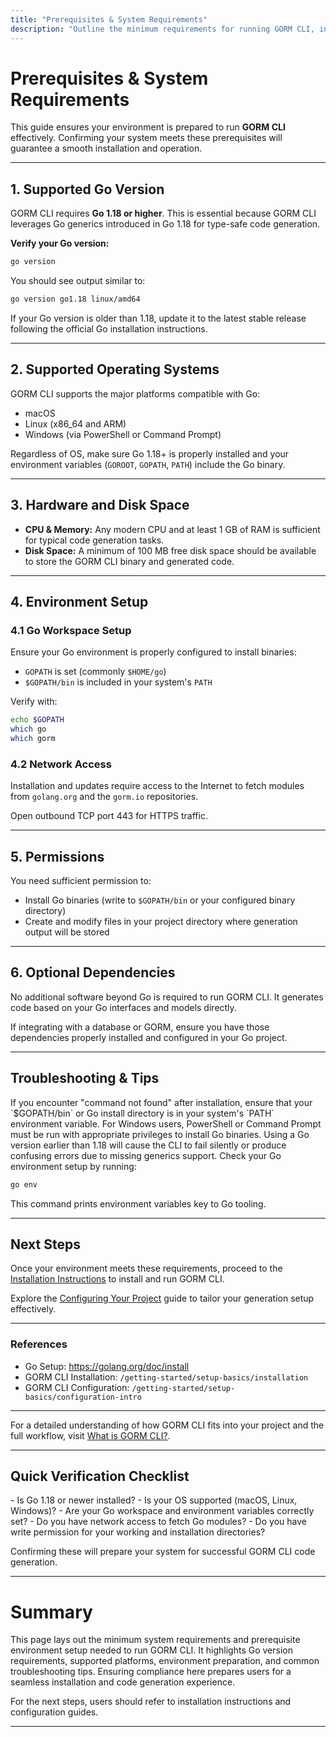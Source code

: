 ```yaml
---
title: "Prerequisites & System Requirements"
description: "Outline the minimum requirements for running GORM CLI, including Go version, supported operating systems, and necessary environment setup. This page ensures users confirm their system is compatible and ready before installation."
---
```


# Prerequisites & System Requirements

This guide ensures your environment is prepared to run **GORM CLI** effectively. Confirming your system meets these prerequisites will guarantee a smooth installation and operation.

---

## 1. Supported Go Version

GORM CLI requires **Go 1.18 or higher**. This is essential because GORM CLI leverages Go generics introduced in Go 1.18 for type-safe code generation.

**Verify your Go version:**

```bash
go version
```

You should see output similar to:

```bash
go version go1.18 linux/amd64
```

If your Go version is older than 1.18, update it to the latest stable release following the official Go installation instructions.

---

## 2. Supported Operating Systems

GORM CLI supports the major platforms compatible with Go:

- macOS
- Linux (x86_64 and ARM)
- Windows (via PowerShell or Command Prompt)

Regardless of OS, make sure Go 1.18+ is properly installed and your environment variables (`GOROOT`, `GOPATH`, `PATH`) include the Go binary.

---

## 3. Hardware and Disk Space

- **CPU & Memory:** Any modern CPU and at least 1 GB of RAM is sufficient for typical code generation tasks.
- **Disk Space:** A minimum of 100 MB free disk space should be available to store the GORM CLI binary and generated code.

---

## 4. Environment Setup

### 4.1 Go Workspace Setup

Ensure your Go environment is properly configured to install binaries:

- `GOPATH` is set (commonly `$HOME/go`)
- `$GOPATH/bin` is included in your system's `PATH`

Verify with:

```bash
echo $GOPATH
which go
which gorm
```

### 4.2 Network Access

Installation and updates require access to the Internet to fetch modules from `golang.org` and the `gorm.io` repositories.

Open outbound TCP port 443 for HTTPS traffic.

---

## 5. Permissions

You need sufficient permission to:

- Install Go binaries (write to `$GOPATH/bin` or your configured binary directory)
- Create and modify files in your project directory where generation output will be stored

---

## 6. Optional Dependencies

No additional software beyond Go is required to run GORM CLI. It generates code based on your Go interfaces and models directly.

If integrating with a database or GORM, ensure you have those dependencies properly installed and configured in your Go project.

---

## Troubleshooting & Tips

<Tip>
If you encounter "command not found" after installation, ensure that your `$GOPATH/bin` or Go install directory is in your system's `PATH` environment variable.
</Tip>

<Tip>
For Windows users, PowerShell or Command Prompt must be run with appropriate privileges to install Go binaries.
</Tip>

<Warning>
Using a Go version earlier than 1.18 will cause the CLI to fail silently or produce confusing errors due to missing generics support.
</Warning>

<Info>
Check your Go environment setup by running:

```bash
go env
```

This command prints environment variables key to Go tooling.
</Info>

---

## Next Steps

Once your environment meets these requirements, proceed to the [Installation Instructions](/getting-started/setup-basics/installation) to install and run GORM CLI.

Explore the [Configuring Your Project](/getting-started/setup-basics/configuration-intro) guide to tailor your generation setup effectively.

---

### References

- Go Setup: https://golang.org/doc/install
- GORM CLI Installation: `/getting-started/setup-basics/installation`
- GORM CLI Configuration: `/getting-started/setup-basics/configuration-intro`


---

For a detailed understanding of how GORM CLI fits into your project and the full workflow, visit [What is GORM CLI?](/overview/product-intro-core/what-is-gorm-cli).


---

## Quick Verification Checklist

<Check>
- Is Go 1.18 or newer installed?
- Is your OS supported (macOS, Linux, Windows)?
- Are your Go workspace and environment variables correctly set?
- Do you have network access to fetch Go modules?
- Do you have write permission for your working and installation directories?
</Check>

Confirming these will prepare your system for successful GORM CLI code generation.

---

# Summary

This page lays out the minimum system requirements and prerequisite environment setup needed to run GORM CLI. It highlights Go version requirements, supported platforms, environment preparation, and common troubleshooting tips. Ensuring compliance here prepares users for a seamless installation and code generation experience.

For the next steps, users should refer to installation instructions and configuration guides.


---
